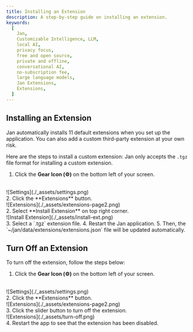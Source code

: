 ```yaml
---
title: Installing an Extension
description: A step-by-step guide on installing an extension.
keywords:
  [
    Jan,
    Customizable Intelligence, LLM,
    local AI,
    privacy focus,
    free and open source,
    private and offline,
    conversational AI,
    no-subscription fee,
    large language models,
    Jan Extensions,
    Extensions,
  ]
---
```




## Installing an Extension

Jan automatically installs 11 default extensions when you set up the application. You can also add a custom third-party extension at your own risk.

Here are the steps to install a custom extension:
<Callout type="info">
Jan only accepts the `.tgz` file format for installing a custom extension.
</Callout>

1. Click the **Gear Icon (⚙️)** on the bottom left of your screen.
<br/>
![Settings](./_assets/settings.png)
<br/>
2. Click the **Extensions** button.
<br/>
![Extensions](./_assets/extensions-page2.png)
<br/>
2. Select **Install Extension** on top right corner.
<br/>
![Install Extension](./_assets/install-ext.png)
<br/>
3. Select a `.tgz` extension file.
4. Restart the Jan application.
5. Then, the `~/jan/data/extensions/extensions.json` file will be updated automatically.

## Turn Off an Extension

To turn off the extension, follow the steps below:

1. Click the **Gear Icon (⚙️)** on the bottom left of your screen.
<br/>
![Settings](./_assets/settings.png)
<br/>
2. Click the **Extensions** button.
<br/>
![Extensions](./_assets/extensions-page2.png)
<br/>
3. Click the slider button to turn off the extension.
<br/>
![Extensions](./_assets/turn-off.png)
<br/>
4. Restart the app to see that the extension has been disabled.
